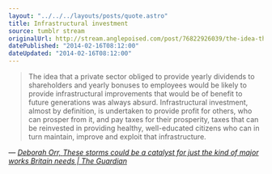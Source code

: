 ```yaml
---
layout: "../../../layouts/posts/quote.astro"
title: Infrastructural investment
source: tumblr stream
originalUrl: http://stream.anglepoised.com/post/76822926039/the-idea-that-a-private-sector-obliged-to-provide
datePublished: "2014-02-16T08:12:00"
dateUpdated: "2014-02-16T08:12:00"
---
```


> The idea that a private sector obliged to provide yearly dividends to shareholders and yearly bonuses to employees would be likely to provide infrastructural improvements that would be of benefit to future generations was always absurd. Infrastructural investment, almost by definition, is undertaken to provide profit for others, who can prosper from it, and pay taxes for their prosperity, taxes that can be reinvested in providing healthy, well-educated citizens who can in turn maintain, improve and exploit that infrastructure.

— <cite>[Deborah Orr, _These storms could be a catalyst for just the kind of major works Britain needs | The Guardian_](http://www.theguardian.com/commentisfree/2014/feb/14/storms-catalyst-for-major-works-britain-needs)</cite>
